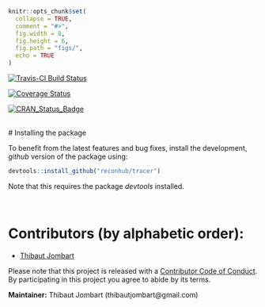 
```r
knitr::opts_chunk$set(
  collapse = TRUE,
  comment = "#>",
  fig.width = 8,
  fig.height = 6,
  fig.path = "figs/",
  echo = TRUE
)

```



[![Travis-CI Build Status](https://travis-ci.org/reconhub/tracer.svg?branch=master)](https://travis-ci.org/reconhub/tracer)

[![Coverage Status](https://img.shields.io/codecov/c/github/reconhub/tracer/master.svg)](https://codecov.io/github/reconhub/tracer?branch=master)

[![CRAN_Status_Badge](http://www.r-pkg.org/badges/version/tracer)](https://cran.r-project.org/package=tracer)


<br>
# Installing the package


To benefit from the latest features and bug fixes, install the development, *github* version of the package using:
```r
devtools::install_github("reconhub/tracer")
```

Note that this requires the package *devtools* installed.


<br>


# Contributors (by alphabetic order):
- [Thibaut Jombart](https://github.com/thibautjombart)


Please note that this project is released with a [Contributor Code of Conduct](CONDUCT.md). By participating in this project you agree to abide by its terms.

**Maintainer:** Thibaut Jombart (thibautjombart@gmail.com)
